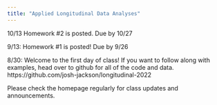 ```yaml
---
title: "Applied Longitudinal Data Analyses"
---
```


10/13 Homework #2 is posted. Due by 10/27

9/13: Homework #1 is posted! Due by 9/26

8/30: Welcome to the first day of class! If you want to follow along with examples, head over to github for all of the code and data. https://github.com/josh-jackson/longitudinal-2022

Please check the homepage regularly for class updates and announcements.
